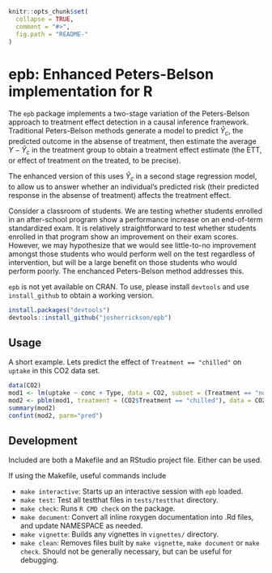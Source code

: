 <!-- README.md is generated from README.Rmd. Please edit that file -->

```r
knitr::opts_chunk$set(
  collapse = TRUE,
  comment = "#>",
  fig.path = "README-"
)
```

# epb: Enhanced Peters-Belson implementation for R

The `epb` package implements a two-stage variation of the Peters-Belson approach to treatment effect detection in a causal inference
framework. Traditional Peters-Belson methods generate a model to predict $\hat{Y}_c$, the predicted outcome in the absense of treatment, then estimate
the average $Y - \hat{Y}_c$ in the treatment group to obtain a treatment effect estimate (the ETT, or effect of treatment on the treated, to be
precise).

The enhanced version of this uses $\hat{Y}_c$ in a second stage regression model, to allow us to answer whether an individual's predicted risk (their
predicted response in the absense of treatment) affects the treatment effect.

Consider a classroom of students. We are testing whether students enrolled in an after-school program show a performance increase on an end-of-term
standardized exam. It is relatively straightforward to test whether students enrolled in that program show an improvement on their exam
scores. However, we may hypothesize that we would see little-to-no improvement amongst those students who would perform well on the test regardless of
intervention, but will be a large benefit on those students who would perform poorly. The enchanced Peters-Belson method addresses this.

`epb` is not yet available on CRAN. To use, please install `devtools` and use `install_github` to obtain a working version.

```r
install.packages("devtools")
devtools::install_github("josherrickson/epb")
```

## Usage

A short example. Lets predict the effect of `Treatment == "chilled"` on `uptake` in this CO2 data set.

```r
data(CO2)
mod1 <- lm(uptake ~ conc + Type, data = CO2, subset = (Treatment == "nonchilled"))
mod2 <- pblm(mod1, treatment = (CO2$Treatment == "chilled"), data = CO2)
summary(mod2)
confint(mod2, parm="pred")
```

## Development

Included are both a Makefile and an RStudio project file. Either can be used.

If using the Makefile, useful commands include


- `make interactive`: Starts up an interactive session with `epb` loaded.
- `make test`: Test all testthat files in `tests/testthat` directory.
- `make check`: Runs `R CMD check` on the package.
- `make document`: Convert all inline roxygen documentation into .Rd files, and update NAMESPACE as needed.
- `make vignette`: Builds any vignettes in `vignettes/` directory.
- `make clean`: Removes files built by `make vignette`, `make document` or `make check`.  Should not be generally necessary, but can be useful for
   debugging.
